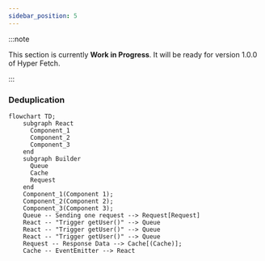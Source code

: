 ```yaml
---
sidebar_position: 5
---
```


:::note

This section is currently **Work in Progress**. It will be ready for version 1.0.0 of Hyper Fetch.

:::

### Deduplication

```mermaid
flowchart TD;
    subgraph React
      Component_1
      Component_2
      Component_3
    end
    subgraph Builder
      Queue
      Cache
      Request
    end
    Component_1(Component 1);
    Component_2(Component 2);
    Component_3(Component 3);
    Queue -- Sending one request --> Request[Request]
    React -- "Trigger getUser()" --> Queue
    React -- "Trigger getUser()" --> Queue
    React -- "Trigger getUser()" --> Queue
    Request -- Response Data --> Cache[(Cache)];
    Cache -- EventEmitter --> React
```

<!-- - dwie kolejki:
  - submit
  - fetch
Powód kolejek i rozdzielenie:
  - Wysyłka i pobieranie działają inaczej.
  - Przy fetchu/pobieraniu chcemy ograniczyć liczbę wysyłanych requestów i deduplikować je.
  - Przy submicie nie możemy ograniczać liczby wysłanych requestów bo może spowodować to różne błędy i desynchronizację stanu.

Submit ma trzy tryby wysyłki:
 - kolejkowany -> wychodzi jeden po drugim
 - cancellowalny -> możliwość anulowania requestów jeśli wysyłasz dziesiątki takich samych requestów w jednym momencie.
 - wszystko na raz -> wszystko leci jak chce
 <- zmiana możliwa na poziomie gotowej komendy poprzez namespace

Submitową kolejkę można zatrzymywać (jest coś takiego jak stop i pause):
  - Pauza zatrzymuje działanie kolejki i nie cancelluje żadnych requestów, które obecnie trwają.
  - Stop powoduje zatrzymanie wysylki i cancell wszystkiego co jest obecnie wysyłane.

Obie mają obsługę offline. W momencie utraty połączenia z internetem kolejki są zatrzymywane a requesty wznawiane po wznowieniu połączenia.

FetchQueue -> działa cały czas, nie można go zatrzymywać lub wznawiać.
# TODO - powinno móc się zatrzymywać i wznawiać pobieranie. -->
